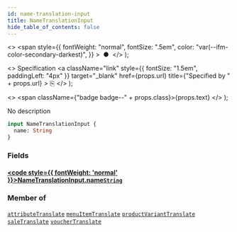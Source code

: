 ```yaml
---
id: name-translation-input
title: NameTranslationInput
hide_table_of_contents: false
---
```


  <>
    <span
      style={{
        fontWeight: "normal",
        fontSize: ".5em",
        color: "var(--ifm-color-secondary-darkest)",
      }}
    >
      &nbsp;●&nbsp;
    </span>
  </>
);

  <>
    Specification
    <a
      className="link"
      style={{ fontSize: "1.5em", paddingLeft: "4px" }}
      target="\_blank"
      href={props.url}
      title={"Specified by " + props.url}
    >
      ⎘
    </a>
  </>
);

  <>
    <span className={"badge badge--" + props.class}>{props.text}</span>
  </>
);

No description

```graphql
input NameTranslationInput {
  name: String
}
```

### Fields

#### [<code style={{ fontWeight: 'normal' }}>NameTranslationInput.<b>name</b></code>](#)<Bullet />[`String`](../../../storefront/miscellaneous/scalars/string) <Badge class="secondary" text="scalar"/>

>

### Member of

[`attributeTranslate`](../../../storefront/attributes/mutations/attribute-translate) <Badge class="secondary" text="mutation"/><Bullet />[`menuItemTranslate`](../../../storefront/miscellaneous/mutations/menu-item-translate) <Badge class="secondary" text="mutation"/><Bullet />[`productVariantTranslate`](../../../storefront/products/mutations/product-variant-translate) <Badge class="secondary" text="mutation"/><Bullet />[`saleTranslate`](../../../storefront/discounts/mutations/sale-translate) <Badge class="secondary" text="mutation"/><Bullet />[`voucherTranslate`](../../../storefront/discounts/mutations/voucher-translate) <Badge class="secondary" text="mutation"/>
